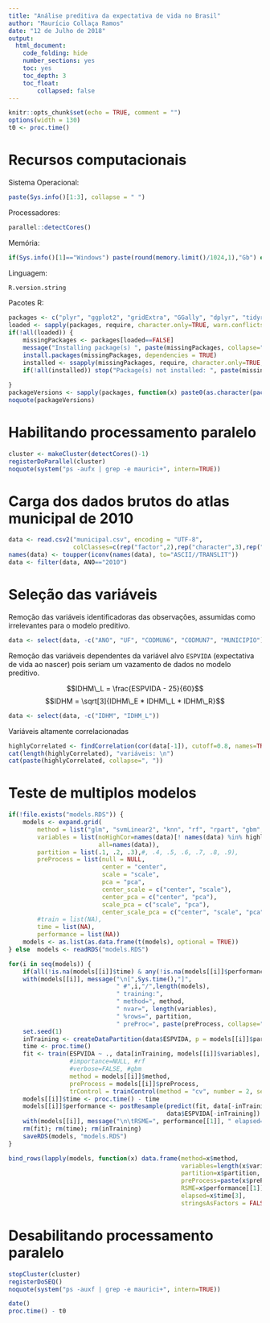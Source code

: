 ```yaml
---
title: "Análise preditiva da expectativa de vida no Brasil"
author: "Maurício Collaça Ramos"
date: "12 de Julho de 2018"
output: 
  html_document: 
    code_folding: hide
    number_sections: yes
    toc: yes
    toc_depth: 3
    toc_float:
        collapsed: false
---
```


```r
knitr::opts_chunk$set(echo = TRUE, comment = "")
options(width = 130)
t0 <- proc.time()
```

# Recursos computacionais

Sistema Operacional:
```r
paste(Sys.info()[1:3], collapse = " ")
```

Processadores:
```r
parallel::detectCores()
```

Memória:
```r
if(Sys.info()[1]=="Windows") paste(round(memory.limit()/1024,1),"Gb") else cat(system("free -h", intern = TRUE), sep='\n')
```

Linguagem:
```r
R.version.string
```

Pacotes R:
```r
packages <- c("plyr", "ggplot2", "gridExtra", "GGally", "dplyr", "tidyr", "caret", "parallel", "doParallel", "randomForest", "e1071", "xgboost", "gbm")
loaded <- sapply(packages, require, character.only=TRUE, warn.conflicts=TRUE, quietly=FALSE)
if(!all(loaded)) {
    missingPackages <- packages[loaded==FALSE]
    message("Installing package(s) ", paste(missingPackages, collapse=", "))
    install.packages(missingPackages, dependencies = TRUE)
    installed <- ssapply(missingPackages, require, character.only=TRUE, warn.conflicts=TRUE, quietly=FALSE)
    if(!all(installed)) stop("Package(s) not installed: ", paste(missingPackages[installed==FALSE], collapse=", "))
    
}
packageVersions <- sapply(packages, function(x) paste0(as.character(packageVersion(x)), collapse="."))
noquote(packageVersions)
```

# Habilitando processamento paralelo
```r
cluster <- makeCluster(detectCores()-1)
registerDoParallel(cluster)
noquote(system("ps -aufx | grep -e maurici+", intern=TRUE))
```

# Carga dos dados brutos do atlas municipal de 2010
```r
data <- read.csv2("municipal.csv", encoding = "UTF-8",
                  colClasses=c(rep("factor",2),rep("character",3),rep("numeric", 232)))
names(data) <- toupper(iconv(names(data), to="ASCII//TRANSLIT"))
data <- filter(data, ANO=="2010")
```

# Seleção das variáveis

Remoção das variáveis identificadoras das observações, assumidas como irrelevantes para o modelo preditivo.
```r
data <- select(data, -c("ANO", "UF", "CODMUN6", "CODMUN7", "MUNICIPIO"))
```
Remoção das variáveis dependentes da variável alvo `ESPVIDA` (expectativa de vida ao nascer) pois seriam um vazamento de dados no modelo preditivo.

$$IDHM\_L = \frac{ESPVIDA - 25}{60}$$
$$IDHM = \sqrt[3]{IDHM\_E * IDHM\_L * IDHM\_R}$$
```r
data <- select(data, -c("IDHM", "IDHM_L"))
```
Variáveis altamente correlacionadas
```r
highlyCorrelated <- findCorrelation(cor(data[-1]), cutoff=0.8, names=TRUE)
cat(length(highlyCorrelated), "variáveis: \n")
cat(paste(highlyCorrelated, collapse=", "))
```

# Teste de multiplos modelos

```r
if(!file.exists("models.RDS")) {
    models <- expand.grid(
        method = list("glm", "svmLinear2", "knn", "rf", "rpart", "gbm", "xgbTree"),
        variables = list(noHighCor=names(data)[! names(data) %in% highlyCorrelated],
                         all=names(data)),
        partition = list(.1, .2, .3),#, .4, .5, .6, .7, .8, .9),
        preProcess = list(null = NULL,
                          center = "center",
                          scale = "scale",
                          pca = "pca",
                          center_scale = c("center", "scale"),
                          center_pca = c("center", "pca"),
                          scale_pca = c("scale", "pca"),
                          center_scale_pca = c("center", "scale", "pca")),
        #train = list(NA),
        time = list(NA),
        performance = list(NA))
    models <- as.list(as.data.frame(t(models), optional = TRUE))
} else  models <- readRDS("models.RDS")
```
```r
for(i in seq(models)) {
    if(all(!is.na(models[[i]]$time) & any(!is.na(models[[i]]$performance)))) next
    with(models[[i]], message("\n[",Sys.time(),"]",
                              " #",i,"/",length(models),
                              " training:",
                              " method=", method,
                              " nvar=", length(variables), 
                              " %rows=", partition,
                              " preProc=", paste(preProcess, collapse="+")))
    set.seed(1)
    inTraining <- createDataPartition(data$ESPVIDA, p = models[[i]]$partition, list = FALSE)
    time <- proc.time()
    fit <- train(ESPVIDA ~ ., data[inTraining, models[[i]]$variables],
                 #importance=NULL, #rf
                 #verbose=FALSE, #gbm
                 method = models[[i]]$method,
                 preProcess = models[[i]]$preProcess,
                 trControl = trainControl(method = "cv", number = 2, search = "grid"))
    models[[i]]$time <- proc.time() - time
    models[[i]]$performance <- postResample(predict(fit, data[-inTraining, models[[i]]$variables]),
                                            data$ESPVIDA[-inTraining])
    with(models[[i]], message("\n\tRSME=", performance[[1]], " elapsed=", time[3]))
    rm(fit); rm(time); rm(inTraining)
    saveRDS(models, "models.RDS")
}
```
```r
bind_rows(lapply(models, function(x) data.frame(method=x$method,
                                                variables=length(x$variables),
                                                partition=x$partition,
                                                preProcess=paste(x$preProcess, collapse=","),
                                                RSME=x$performance[[1]],
                                                elapsed=x$time[3],
                                                stringsAsFactors = FALSE)))# %>% arrange(RSME)
```

<!-- # Particionamento dos dados de treino e teste -->
<!-- ```{r} -->
<!-- #TODO: https://topepo.github.io/caret/subsampling-for-class-imbalances.html -->
<!-- #TODO: https://topepo.github.io/caret/data-splitting.html#splitting-based-on-the-predictors -->
<!-- #TODO: https://topepo.github.io/caret/data-splitting.html#simple-splitting-with-important-groups -->

<!-- set.seed(1) -->
<!-- inTraining <- createDataPartition(data$ESPVIDA, p = .1, list = FALSE) -->
<!-- training <- data[ inTraining,] -->
<!-- testing  <- data[-inTraining,] -->
<!-- ``` -->

<!-- ## Random Forest com reamostragem em validação cruzada de 5 folds -->
<!-- ```{r, cache=TRUE} -->
<!-- set.seed(1) -->
<!-- t1 <- proc.time() -->

<!-- fit <- train(ESPVIDA ~ ., training, method="rf", -->
<!--              # trControl=trainControl(method="cv", number=5, search="grid")) -->
<!--              trControl=trainControl(method = "none")) -->
<!-- proc.time() - t1 -->
<!-- fit -->
<!-- postResample(predict(fit, testing), testing$ESPVIDA) -->
<!-- ``` -->
<!-- ```{r} -->
<!-- importance <- varImp(fit, scale=FALSE) -->
<!-- ``` -->
<!-- ```{r} -->
<!-- plot(importance, top=20) -->
<!-- ``` -->

# Desabilitando processamento paralelo
```r
stopCluster(cluster)
registerDoSEQ()
noquote(system("ps -auxf | grep -e maurici+", intern=TRUE))
```

```r
date()
proc.time() - t0
```